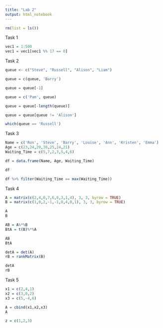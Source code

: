 ```yaml
---
title: "Lab 2"
output: html_notebook
---
```


```r
rm(list = ls())
```

Task 1

```r

vec1 = 1:500
vec1 = vec1[vec1 %% 17 == 0]
```

Task 2

```r
queue <- c("Steve", "Russell", "Alison", "Liam")
```

```r
queue = c(queue, 'Barry')
```

```r
queue = queue[-1]
```

```r
queue = c('Pam', queue)
```

```r
queue = queue[-length(queue)]
```

```r
queue = queue[queue != 'Alison']
```

```r
which(queue == 'Russell')
```

Task 3

```r
Name = c('Ron', 'Steve', 'Barry', 'Louise', 'Ann', 'Kristen', 'Emma')
Age = c(23,24,20,30,25,24,21)
Waiting_Time = c(5,7,2,3,5,4,6)

df = data.frame(Name, Age, Waiting_Time)

df
```

```r
df %>% filter(Waiting_Time == max(Waiting_Time))
```

Task 4

```r
A = matrix(c(2,4,0,7,6,8,3,1,4), 3, 3, byrow = TRUE)
B = matrix(c(1,0,2,-1,-1,0,4,0,1), 3, 3, byrow = TRUE)

A
B
```

```r
AB = A%*%B
BtA = t(B)%*%A

AB
BtA
```

```r
detA = det(A)
rB = rankMatrix(B)

detA
rB
```

Task 5

```r
x1 = c(2,4,1)
x2 = c(3,0,2)
x3 = c(5,-4,6)

A = cbind(x1,x2,x3)
A
```

```r
z = c(1,2,3)
```

